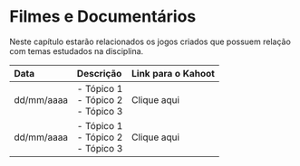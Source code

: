 # Filmes e Documentários

Neste capítulo estarão relacionados os jogos criados que possuem relação com temas estudados na disciplina.

|Data|Descrição|Link para o Kahoot|
|:--|:--|:--|
|dd/mm/aaaa|- Tópico 1<br>- Tópico 2<br>- Tópico 3| Clique aqui |
|dd/mm/aaaa|- Tópico 1<br>- Tópico 2<br>- Tópico 3| Clique aqui |
